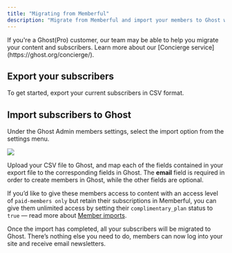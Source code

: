 ```yaml
---
title: "Migrating from Memberful"
description: "Migrate from Memberful and import your members to Ghost with this guide"
---
```


<Note>
If you're a Ghost(Pro) customer, our team may be able to help you migrate your content and subscribers. Learn more about our [Concierge service](https://ghost.org/concierge/).
</Note>

## Export your subscribers

To get started, export your current subscribers in CSV format.

## Import subscribers to Ghost

Under the Ghost Admin members settings, select the import option from the settings menu.

<Frame>
  <img src="/images/2f96f746-import-members-1_huc3d26abd3bec140dac4d1e5fd61f2b53_17353_1000x0_resize_q100_h2_box_3.webp" />
</Frame>

Upload your CSV file to Ghost, and map each of the fields contained in your export file to the corresponding fields in Ghost. The **email** field is required in order to create members in Ghost, while the other fields are optional.

If you’d like to give these members access to content with an access level of `paid-members only` but retain their subscriptions in Memberful, you can give them unlimited access by setting their `complimentary_plan` status to `true` — read more about [Member imports](https://ghost.org/help/import-members/).

Once the import has completed, all your subscribers will be migrated to Ghost. There’s nothing else you need to do, members can now log into your site and receive email newsletters.